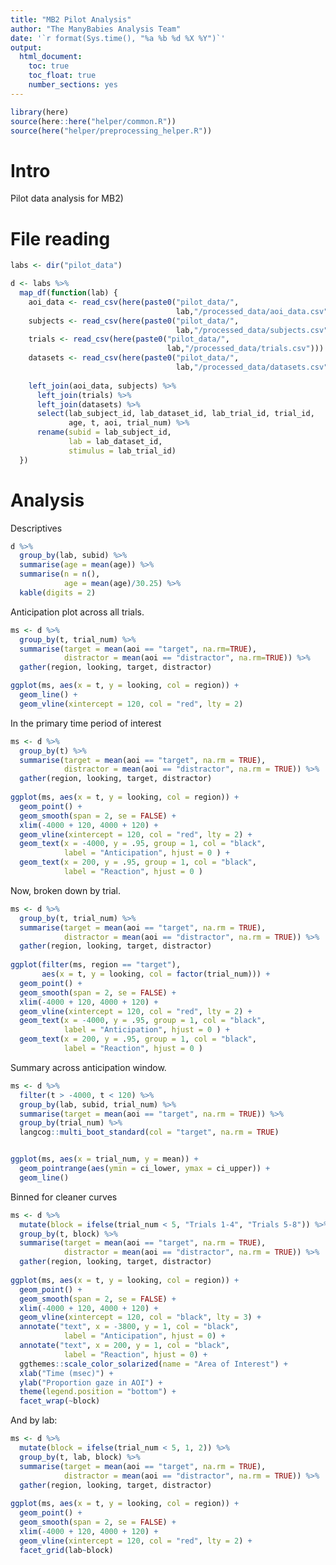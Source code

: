 ```yaml
---
title: "MB2 Pilot Analysis"
author: "The ManyBabies Analysis Team"
date: '`r format(Sys.time(), "%a %b %d %X %Y")`'
output: 
  html_document:
    toc: true
    toc_float: true
    number_sections: yes
---
```


```r
library(here)
source(here::here("helper/common.R"))
source(here("helper/preprocessing_helper.R"))
```


# Intro

Pilot data analysis for MB2)

# File reading

```r
labs <- dir("pilot_data")
```


```r
d <- labs %>%
  map_df(function(lab) {
    aoi_data <- read_csv(here(paste0("pilot_data/",
                                     lab,"/processed_data/aoi_data.csv"))) 
    subjects <- read_csv(here(paste0("pilot_data/",
                                     lab,"/processed_data/subjects.csv"))) 
    trials <- read_csv(here(paste0("pilot_data/",
                                   lab,"/processed_data/trials.csv"))) 
    datasets <- read_csv(here(paste0("pilot_data/",
                                     lab,"/processed_data/datasets.csv")))
    
    left_join(aoi_data, subjects) %>%
      left_join(trials) %>%
      left_join(datasets) %>%
      select(lab_subject_id, lab_dataset_id, lab_trial_id, trial_id, 
             age, t, aoi, trial_num) %>%
      rename(subid = lab_subject_id, 
             lab = lab_dataset_id, 
             stimulus = lab_trial_id)
  })
```


# Analysis

Descriptives

```r
d %>%
  group_by(lab, subid) %>%
  summarise(age = mean(age)) %>%
  summarise(n = n(), 
            age = mean(age)/30.25) %>%
  kable(digits = 2)
```

Anticipation plot across all trials. 

```r
ms <- d %>%
  group_by(t, trial_num) %>%
  summarise(target = mean(aoi == "target", na.rm=TRUE),
            distractor = mean(aoi == "distractor", na.rm=TRUE)) %>%
  gather(region, looking, target, distractor) 

ggplot(ms, aes(x = t, y = looking, col = region)) + 
  geom_line() + 
  geom_vline(xintercept = 120, col = "red", lty = 2)

```    

In the primary time period of interest

```r
ms <- d %>%
  group_by(t) %>%
  summarise(target = mean(aoi == "target", na.rm = TRUE),
            distractor = mean(aoi == "distractor", na.rm = TRUE)) %>%
  gather(region, looking, target, distractor) 
  
ggplot(ms, aes(x = t, y = looking, col = region)) +
  geom_point() + 
  geom_smooth(span = 2, se = FALSE) + 
  xlim(-4000 + 120, 4000 + 120) + 
  geom_vline(xintercept = 120, col = "red", lty = 2) + 
  geom_text(x = -4000, y = .95, group = 1, col = "black", 
            label = "Anticipation", hjust = 0 ) + 
  geom_text(x = 200, y = .95, group = 1, col = "black", 
            label = "Reaction", hjust = 0 )
```
Now, broken down by trial.

```r
ms <- d %>%
  group_by(t, trial_num) %>%
  summarise(target = mean(aoi == "target", na.rm = TRUE),
            distractor = mean(aoi == "distractor", na.rm = TRUE)) %>%
  gather(region, looking, target, distractor) 
  
ggplot(filter(ms, region == "target"), 
       aes(x = t, y = looking, col = factor(trial_num))) +
  geom_point() + 
  geom_smooth(span = 2, se = FALSE) + 
  xlim(-4000 + 120, 4000 + 120) + 
  geom_vline(xintercept = 120, col = "red", lty = 2) + 
  geom_text(x = -4000, y = .95, group = 1, col = "black", 
            label = "Anticipation", hjust = 0 ) + 
  geom_text(x = 200, y = .95, group = 1, col = "black", 
            label = "Reaction", hjust = 0 )
```

Summary across anticipation window.

```r
ms <- d %>%
  filter(t > -4000, t < 120) %>%
  group_by(lab, subid, trial_num) %>%
  summarise(target = mean(aoi == "target", na.rm = TRUE)) %>%
  group_by(trial_num) %>%
  langcog::multi_boot_standard(col = "target", na.rm = TRUE)


ggplot(ms, aes(x = trial_num, y = mean)) +
  geom_pointrange(aes(ymin = ci_lower, ymax = ci_upper)) + 
  geom_line()

```
  
   
Binned for cleaner curves

```r
ms <- d %>%
  mutate(block = ifelse(trial_num < 5, "Trials 1-4", "Trials 5-8")) %>%
  group_by(t, block) %>%
  summarise(target = mean(aoi == "target", na.rm = TRUE),
            distractor = mean(aoi == "distractor", na.rm = TRUE)) %>%
  gather(region, looking, target, distractor) 
  
ggplot(ms, aes(x = t, y = looking, col = region)) +
  geom_point() + 
  geom_smooth(span = 2, se = FALSE) + 
  xlim(-4000 + 120, 4000 + 120) +
  geom_vline(xintercept = 120, col = "black", lty = 3) + 
  annotate("text", x = -3800, y = 1, col = "black",
            label = "Anticipation", hjust = 0) +
  annotate("text", x = 200, y = 1, col = "black", 
            label = "Reaction", hjust = 0) + 
  ggthemes::scale_color_solarized(name = "Area of Interest") + 
  xlab("Time (msec)") + 
  ylab("Proportion gaze in AOI") + 
  theme(legend.position = "bottom") + 
  facet_wrap(~block)
```

And by lab:

```r
ms <- d %>%
  mutate(block = ifelse(trial_num < 5, 1, 2)) %>%
  group_by(t, lab, block) %>%
  summarise(target = mean(aoi == "target", na.rm = TRUE),
            distractor = mean(aoi == "distractor", na.rm = TRUE)) %>%
  gather(region, looking, target, distractor) 
  
ggplot(ms, aes(x = t, y = looking, col = region)) +
  geom_point() + 
  geom_smooth(span = 2, se = FALSE) + 
  xlim(-4000 + 120, 4000 + 120) + 
  geom_vline(xintercept = 120, col = "red", lty = 2) +
  facet_grid(lab~block)
  
```